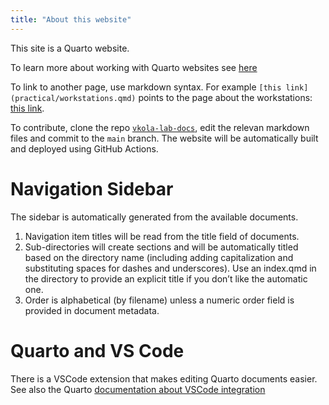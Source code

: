 ```yaml
---
title: "About this website"
---
```


This site is a Quarto website. 

To learn more about working with Quarto websites see [here](https://quarto.org/docs/websites)

To link to another page, use markdown syntax. For example `[this link](practical/workstations.qmd)` points to the page about the workstations: [this link](practical/workstations.qmd).

To contribute, clone the repo [`vkola-lab-docs`](https://github.com/vkola-lab/vkola-lab-docs), edit the relevan markdown files and commit to the `main` branch. The website will be automatically built and deployed using GitHub Actions.

# Navigation Sidebar
The sidebar is automatically generated from the available documents. 

1. Navigation item titles will be read from the title field of documents.
2. Sub-directories will create sections and will be automatically titled based on the directory name (including adding capitalization and substituting spaces for dashes and underscores). Use an index.qmd in the directory to provide an explicit title if you don’t like the automatic one.
3. Order is alphabetical (by filename) unless a numeric order field is provided in document metadata.

# Quarto and VS Code
There is a VSCode extension that makes editing Quarto documents easier. See also the Quarto [documentation about VSCode integration](https://quarto.org/docs/tools/vscode.html)
